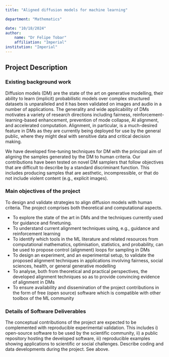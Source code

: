 ```yaml
---
title: "Aligned diffusion models for machine learning"

department: "Mathematics"

date: "10/18/2024"
author: 
    name: "Dr Felipe Tobar"
    affiliation: "Imperial"
institution: "Imperial"
---
```

## Project Description

### Existing background work

Diffusion models (DM) are the state of the art on generative modelling, their ability to learn (implicit) probabilistic models over complex structured datasets is unparalleled and it has been validated on images and audio in a number of applications. The generality and wide applicability of DMs motivates a variety of research directions including fairness, reinforcement-learning-based enhancement, prevention of mode collapse, AI alignment, and accelerated computation. Alignment, in particular, is a much-desired feature in DMs as they are currently being deployed for use by the general public, where they might deal with sensitive data and critical decision making. 
 
We have developed fine-tuning techniques for DM with the principal aim of aligning the samples generated by the DM to human criteria. Our contributions have been tested on novel DM samplers that follow objectives that are difficult to describe by a standard discriminant function. This includes producing samples that are aesthetic, incompressible, or that do not include violent content (e.g., explicit images).

### Main objectives of the project

To design and validate strategies to align diffusion models with human criteria. The project comprises both theoretical and computational aspects. 

- To explore the state of the art in DMs and the techniques currently used for guidance and finetuning. 
- To understand current alignment techniques using, e.g., guidance and reinforcement learning
- To identify which tools in the ML literature and related resources from computational mathematics, optimisation, statistics, and probability, can be used to propose control (alignment) loops for sampling in DMs
- To design an experiment, and an experimental setup, to validate the proposed alignment techniques in applications involving fairness, social sciences, health, or general generative modelling
- To analyse, both from theoretical and practical perspectives, the developed alignment techniques so as to provide convincing evidence of alignment in DMs
- To ensure availability and dissemination of the project contributions in the form of free (open source) software which is compatible with other toolbox of the ML community

### Details of Software Deliverables

The conceptual contributions of the project are expected to be complemented with reproducible experimental validation. This includes i) open-source software to be used by the scientific community, ii) a public repository hosting the developed software, iii) reproducible examples showing applications to scientific or social challenges.
Describe coding and data developments during the project.
See above.

